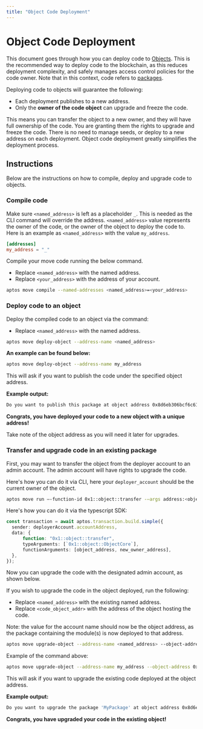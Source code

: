 ```yaml
---
title: "Object Code Deployment"
---
```


# Object Code Deployment

This document goes through how you can deploy code to [Objects](objects.mdx). This is the recommended way to deploy code to the blockchain, as this reduces deployment complexity,
and safely manages access control policies for the code owner. Note that in this context, code refers to [packages](book/packages.mdx).

Deploying code to objects will guarantee the following:
- Each deployment publishes to a new address.
- Only the **owner of the code object** can upgrade and freeze the code.

This means you can transfer the object to a new owner, and they will have full ownership of the code. You are granting them the rights to upgrade and freeze the code.
There is no need to manage seeds, or deploy to a new address on each deployment. Object code deployment greatly simplifies the deployment process.

## Instructions

Below are the instructions on how to compile, deploy and upgrade code to objects.


<Steps>

### Compile code

Make sure `<named_address>` is left as a placeholder `_`. This is needed as the CLI command will override the address. `<named_address>` value represents the owner of the code, or the owner of the object to deploy the code to.
Here is an example as `<named_address>` with the value `my_address`.

```toml filename="Move.toml"
[addresses]
my_address = "_"
```

Compile your move code running the below command.
- Replace `<named_address>` with the named address.
- Replace `<your_address>` with the address of your account.

```bash filename="Terminal"
aptos move compile --named-addresses <named_address>=<your_address>
```

### Deploy code to an object

Deploy the compiled code to an object via the command:
- Replace `<named_address>` with the named address.

```bash filename="Terminal"
aptos move deploy-object --address-name <named_address>
```

**An example can be found below:**

```bash filename="Terminal"
aptos move deploy-object --address-name my_address
```

This will ask if you want to publish the code under the specified object address.

**Example output:**

```bash filename="Terminal"
Do you want to publish this package at object address 0x8d6eb306bcf6c61dbaa0dbf8daa8252e121b63e95991afcab3b12d3be7f001ab [yes/no] >
```

**Congrats, you have deployed your code to a new object with a unique address!**

Take note of the object address as you will need it later for upgrades.

### Transfer and upgrade code in an existing package

First, you may want to transfer the object from the deployer account to an admin account. The admin account will have rights to upgrade the code. 

Here's how you can do it via CLI, here your `deployer_account` should be the current owner of the object. 
```bash
aptos move run —-function-id 0x1::object::transfer -—args address:<object_address> address:<new_owner_address> —-profile <deployer_account_profile>
```

Here's how you can do it via the typescript SDK:
```typescript
const transaction = await aptos.transaction.build.simple({
  sender: deployerAccount.accountAddress,
  data: {
	  function: "0x1::object::transfer",
      typeArguments: [`0x1::object::ObjectCore`],
	  functionArguments: [object_address, new_owner_address],
  },
});
```
Now you can upgrade the code with the designated admin account, as shown below.

If you wish to upgrade the code in the object deployed, run the following:
- Replace `<named_address>` with the existing named address.
- Replace `<code_object_addr>` with the address of the object hosting the code.

Note: the value for the account name should now be the object address, as the package containing the module(s) is now deployed to that address.

```bash filename="Terminal"
aptos move upgrade-object --address-name <named_address> --object-address <code_object_addr>
```

Example of the command above:

```bash filename="Terminal"
aptos move upgrade-object --address-name my_address --object-address 0x8d6eb306bcf6c61dbaa0dbf8daa8252e121b63e95991afcab3b12d3be7f001ab
```

This will ask if you want to upgrade the existing code deployed at the object address.

**Example output:**

```bash filename="Terminal"
Do you want to upgrade the package 'MyPackage' at object address 0x8d6eb306bcf6c61dbaa0dbf8daa8252e121b63e95991afcab3b12d3be7f001ab [yes/no]
```

**Congrats, you have upgraded your code in the existing object!**


</Steps>
